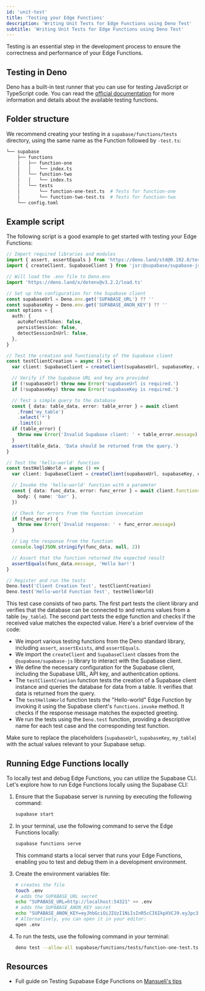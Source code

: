 ```yaml
---
id: 'unit-test'
title: 'Testing your Edge Functions'
description: 'Writing Unit Tests for Edge Functions using Deno Test'
subtitle: 'Writing Unit Tests for Edge Functions using Deno Test'
---
```


Testing is an essential step in the development process to ensure the correctness and performance of your Edge Functions.

## Testing in Deno

Deno has a built-in test runner that you can use for testing JavaScript or TypeScript code. You can read the [official documentation](https://docs.deno.com/runtime/manual/basics/testing/) for more information and details about the available testing functions.

## Folder structure

We recommend creating your testing in a `supabase/functions/tests` directory, using the same name as the Function followed by `-test.ts`:

```bash
└── supabase
    ├── functions
    │   ├── function-one
    │   │   └── index.ts
    │   └── function-two
    │   │   └── index.ts
    │   └── tests
    │       └── function-one-test.ts  # Tests for function-one
    │       └── function-two-test.ts  # Tests for function-two
    └── config.toml
```

## Example script

The following script is a good example to get started with testing your Edge Functions:

```typescript function-one-test.ts
// Import required libraries and modules
import { assert, assertEquals } from 'https://deno.land/std@0.192.0/testing/asserts.ts'
import { createClient, SupabaseClient } from 'jsr:@supabase/supabase-js@2'

// Will load the .env file to Deno.env
import 'https://deno.land/x/dotenv@v3.2.2/load.ts'

// Set up the configuration for the Supabase client
const supabaseUrl = Deno.env.get('SUPABASE_URL') ?? ''
const supabaseKey = Deno.env.get('SUPABASE_ANON_KEY') ?? ''
const options = {
  auth: {
    autoRefreshToken: false,
    persistSession: false,
    detectSessionInUrl: false,
  },
}

// Test the creation and functionality of the Supabase client
const testClientCreation = async () => {
  var client: SupabaseClient = createClient(supabaseUrl, supabaseKey, options)

  // Verify if the Supabase URL and key are provided
  if (!supabaseUrl) throw new Error('supabaseUrl is required.')
  if (!supabaseKey) throw new Error('supabaseKey is required.')

  // Test a simple query to the database
  const { data: table_data, error: table_error } = await client
    .from('my_table')
    .select('*')
    .limit(1)
  if (table_error) {
    throw new Error('Invalid Supabase client: ' + table_error.message)
  }
  assert(table_data, 'Data should be returned from the query.')
}

// Test the 'hello-world' function
const testHelloWorld = async () => {
  var client: SupabaseClient = createClient(supabaseUrl, supabaseKey, options)

  // Invoke the 'hello-world' function with a parameter
  const { data: func_data, error: func_error } = await client.functions.invoke('hello-world', {
    body: { name: 'bar' },
  })

  // Check for errors from the function invocation
  if (func_error) {
    throw new Error('Invalid response: ' + func_error.message)
  }

  // Log the response from the function
  console.log(JSON.stringify(func_data, null, 2))

  // Assert that the function returned the expected result
  assertEquals(func_data.message, 'Hello bar!')
}

// Register and run the tests
Deno.test('Client Creation Test', testClientCreation)
Deno.test('Hello-world Function Test', testHelloWorld)
```

This test case consists of two parts. The first part tests the client library and verifies that the database can be connected to and returns values from a table (`my_table`). The second part tests the edge function and checks if the received value matches the expected value. Here's a brief overview of the code:

- We import various testing functions from the Deno standard library, including `assert`, `assertExists`, and `assertEquals`.
- We import the `createClient` and `SupabaseClient` classes from the `@supabase/supabase-js` library to interact with the Supabase client.
- We define the necessary configuration for the Supabase client, including the Supabase URL, API key, and authentication options.
- The `testClientCreation` function tests the creation of a Supabase client instance and queries the database for data from a table. It verifies that data is returned from the query.
- The `testHelloWorld` function tests the "Hello-world" Edge Function by invoking it using the Supabase client's `functions.invoke` method. It checks if the response message matches the expected greeting.
- We run the tests using the `Deno.test` function, providing a descriptive name for each test case and the corresponding test function.

<Admonition type="note">

Make sure to replace the placeholders (`supabaseUrl`, `supabaseKey`, `my_table`) with the actual values relevant to your Supabase setup.

</Admonition>

## Running Edge Functions locally

To locally test and debug Edge Functions, you can utilize the Supabase CLI. Let's explore how to run Edge Functions locally using the Supabase CLI:

1. Ensure that the Supabase server is running by executing the following command:

   ```bash
   supabase start
   ```

2. In your terminal, use the following command to serve the Edge Functions locally:

   ```bash
   supabase functions serve
   ```

   This command starts a local server that runs your Edge Functions, enabling you to test and debug them in a development environment.

3. Create the environment variables file:

   ```bash
   # creates the file
   touch .env
   # adds the SUPABASE_URL secret
   echo "SUPABASE_URL=http://localhost:54321" >> .env
   # adds the SUPABASE_ANON_KEY secret
   echo "SUPABASE_ANON_KEY=eyJhbGciOiJIUzI1NiIsInR5cCI6IkpXVCJ9.eyJpc3MiOiJzdXBhYmFzZS1kZW1vIiwicm9sZSI6ImFub24iLCJleHAiOjE5ODM4MTI5OTZ9.CRXP1A7WOeoJeXxjNni43kdQwgnWNReilDMblYTn_I0" >> .env
   # Alternatively, you can open it in your editor:
   open .env
   ```

4. To run the tests, use the following command in your terminal:

   ```bash
   deno test --allow-all supabase/functions/tests/function-one-test.ts
   ```

## Resources

- Full guide on Testing Supabase Edge Functions on [Mansueli's tips](https://blog.mansueli.com/testing-supabase-edge-functions-with-deno-test)
